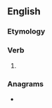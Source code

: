 ==English==

===Etymology===
{{suffix|debate|eth|lang=en}}

===Verb===
{{head|en|verb form}}

# {{en-archaic third-person singular of|debate}}

===Anagrams===
* {{anagrams|en|a=abdeehtt|behatted}}